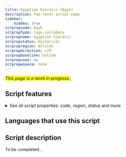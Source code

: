 ```yaml
---
title: Egyptian hieratic [Egyh]
description: Top-level script page
sidebar:
    hidden: true
scrpropcode: Egyh
scrpropType: logo-syllabary
scrpropname: Egyptian hieratic
scrpropstatus: Historical
scrpropregion: African
scrpropdirection: LTR
scrpropbaseline: bottom
scrpropcase: no
scrpropwspace: none
---
```


<span style='background-color:yellow'>_This page is a work in progress._</span>;


## Script features

<details>
<summary> See all script properties: code, region, status and more</summary>
<ScriptInfo />
</details>

## Languages that use this script

<WsList script='Egyh' wsMax='5' />

## Script description

To be completed...

